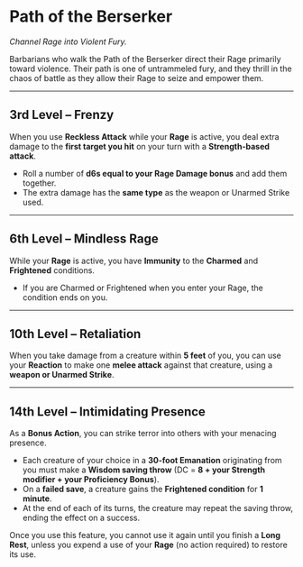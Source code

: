 # Path of the Berserker

_Channel Rage into Violent Fury._

Barbarians who walk the Path of the Berserker direct their Rage primarily toward violence. Their path is one of untrammeled fury, and they thrill in the chaos of battle as they allow their Rage to seize and empower them.

---

## 3rd Level – Frenzy

When you use **Reckless Attack** while your **Rage** is active, you deal extra damage to the **first target you hit** on your turn with a **Strength-based attack**.

- Roll a number of **d6s equal to your Rage Damage bonus** and add them together.
- The extra damage has the **same type** as the weapon or Unarmed Strike used.

---

## 6th Level – Mindless Rage

While your **Rage** is active, you have **Immunity** to the **Charmed** and **Frightened** conditions.

- If you are Charmed or Frightened when you enter your Rage, the condition ends on you.

---

## 10th Level – Retaliation

When you take damage from a creature within **5 feet** of you, you can use your **Reaction** to make one **melee attack** against that creature, using a **weapon or Unarmed Strike**.

---

## 14th Level – Intimidating Presence

As a **Bonus Action**, you can strike terror into others with your menacing presence.

- Each creature of your choice in a **30-foot Emanation** originating from you must make a **Wisdom saving throw** (DC = **8 + your Strength modifier + your Proficiency Bonus**).
- On a **failed save**, a creature gains the **Frightened condition** for **1 minute**.
- At the end of each of its turns, the creature may repeat the saving throw, ending the effect on a success.

Once you use this feature, you cannot use it again until you finish a **Long Rest**, unless you expend a use of your **Rage** (no action required) to restore its use.
